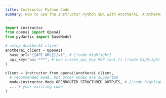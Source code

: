 ```yaml
---
title: Instructor Python Code
summary: How to use the Instructor Python SDK with AnotherAI. AnotherAI exposes a compatible OpenAI API endpoint. The only changes you need to make are updating the `base_url`, `api_key`, and use the recommended `mode`.
---
```


```python
import instructor
from openai import OpenAI
from pydantic import BaseModel

# setup AnotherAI client
anotherai_client = OpenAI(
  base_url="{{API_URL}}/v1", # [!code highlight]
  api_key="aai-***", # use create_api_key MCP tool // [!code highlight]
)

client = instructor.from_openai(anotherai_client,
  # recommended mode, but other modes are supported
  mode=instructor.Mode.OPENROUTER_STRUCTURED_OUTPUTS, # [!code highlight]
  ... # your existing code
)
```
